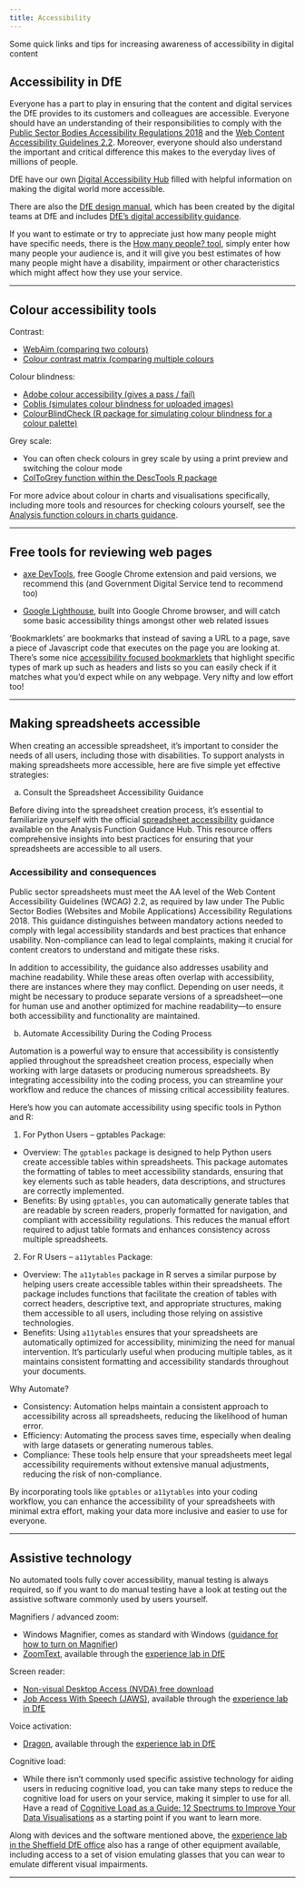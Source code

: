 ```yaml
---
title: Accessibility
---
```


<p class="text-muted">Some quick links and tips for increasing awareness of accessibility in digital content</p>

## Accessibility in DfE

Everyone has a part to play in ensuring that the content and digital services the DfE provides to its customers and colleagues are accessible. Everyone should have an understanding of their responsibilities to comply with the [Public Sector Bodies Accessibility Regulations 2018](https://www.legislation.gov.uk/uksi/2018/952/contents/made) and the [Web Content Accessibility Guidelines 2.2](https://www.w3.org/TR/WCAG22/). Moreover, everyone should also understand the important and critical difference this makes to the everyday lives of millions of people.

DfE have our own [Digital Accessibility Hub](https://educationgovuk.sharepoint.com/sites/lvewp00043) filled with helpful information on making the digital world more accessible.

There are also the [DfE design manual](https://design.education.gov.uk), which has been created by the digital teams at DfE and includes [DfE's digital accessibility guidance](https://design.education.gov.uk/accessibility).


If you want to estimate or try to appreciate just how many people might have specific needs, there is the [How many people? tool](https://design.education.gov.uk/tools/how-many-users), simply enter how many people your audience is, and it will give you best estimates of how many people might have a disability, impairment or other characteristics which might affect how they use your service. 

---

## Colour accessibility tools

Contrast:

- [WebAim (comparing two colours)](https://webaim.org/resources/contrastchecker/)
- [Colour contrast matrix (comparing multiple colours](https://jansensan.github.io/color-contrast-matrix/)

Colour blindness:

- [Adobe colour accessibility (gives a pass / fail)](https://color.adobe.com/create/color-accessibility/)
- [Coblis (simulates colour blindness for uploaded images)](https://www.color-blindness.com/coblis-color-blindness-simulator/)
- [ColourBlindCheck (R package for simulating colour blindness for a colour palette)](https://github.com/Nowosad/colorblindcheck)

Grey scale:

- You can often check colours in grey scale by using a print preview and switching the colour mode
- [ColToGrey function within the DescTools R package](https://andrisignorell.github.io/DescTools/reference/ColToGrey.html)

For more advice about colour in charts and visualisations specifically, including more tools and resources for checking colours yourself, see the [Analysis function colours in charts guidance](https://analysisfunction.civilservice.gov.uk/policy-store/data-visualisation-colours-in-charts/#section-9).

---

## Free tools for reviewing web pages

- [axe DevTools](https://chromewebstore.google.com/detail/axe-devtools-web-accessib/lhdoppojpmngadmnindnejefpokejbdd?pli=1), free Google Chrome extension and paid versions, we recommend this (and Government Digital Service tend to recommend too)

- [Google Lighthouse](https://developer.chrome.com/docs/lighthouse/overview), built into Google Chrome browser, and will catch some basic accessibility things amongst other web related issues

'Bookmarklets' are bookmarks that instead of saving a URL to a page, save a piece of Javascript code that executes on the page you are looking at. There's some nice [accessibility focused bookmarklets](https://design.education.gov.uk/accessibility/assurance) that highlight specific types of mark up such as headers and lists so you can easily check if it matches what you'd expect while on any webpage. Very nifty and low effort too!

---

## Making spreadsheets accessible

When creating an accessible spreadsheet, it’s important to consider the needs of all users, including those with disabilities. To support analysts in making spreadsheets more accessible, here are five simple yet effective strategies:

 a. Consult the Spreadsheet Accessibility Guidance

Before diving into the spreadsheet creation process, it's essential to familiarize yourself with the official [spreadsheet accessibility](https://analysisfunction.civilservice.gov.uk/policy-store/releasing-statistics-in-spreadsheets/) guidance available on the Analysis Function Guidance Hub. This resource offers comprehensive insights into best practices for ensuring that your spreadsheets are accessible to all users.

### Accessibility and consequences

Public sector spreadsheets must meet the AA level of the Web Content Accessibility Guidelines (WCAG) 2.2, as required by law under The Public Sector Bodies (Websites and Mobile Applications) Accessibility Regulations 2018. This guidance distinguishes between mandatory actions needed to comply with legal accessibility standards and best practices that enhance usability. Non-compliance can lead to legal complaints, making it crucial for content creators to understand and mitigate these risks.

In addition to accessibility, the guidance also addresses usability and machine readability. While these areas often overlap with accessibility, there are instances where they may conflict. Depending on user needs, it might be necessary to produce separate versions of a spreadsheet—one for human use and another optimized for machine readability—to ensure both accessibility and functionality are maintained.

 b. Automate Accessibility During the Coding Process

Automation is a powerful way to ensure that accessibility is consistently applied throughout the spreadsheet creation process, especially when working with large datasets or producing numerous spreadsheets. By integrating accessibility into the coding process, you can streamline your workflow and reduce the chances of missing critical accessibility features.

Here’s how you can automate accessibility using specific tools in Python and R:

1. For Python Users – gptables Package:

- Overview: The ``gptables`` package is designed to help Python users create accessible tables within spreadsheets. This package automates the formatting of tables to meet accessibility standards, ensuring that key elements such as table headers, data descriptions, and structures are correctly implemented.
- Benefits: By using ``gptables``, you can automatically generate tables that are readable by screen readers, properly formatted for navigation, and compliant with accessibility regulations. This reduces the manual effort required to adjust table formats and enhances consistency across multiple spreadsheets.

2. For R Users – ``a11ytables`` Package:

- Overview: The ``a11ytables`` package in R serves a similar purpose by helping users create accessible tables within their spreadsheets. The package includes functions that facilitate the creation of tables with correct headers, descriptive text, and appropriate structures, making them accessible to all users, including those relying on assistive technologies.
- Benefits: Using ``a11ytables`` ensures that your spreadsheets are automatically optimized for accessibility, minimizing the need for manual intervention. It’s particularly useful when producing multiple tables, as it maintains consistent formatting and accessibility standards throughout your documents.

Why Automate?

- Consistency: Automation helps maintain a consistent approach to accessibility across all spreadsheets, reducing the likelihood of human error.
- Efficiency: Automating the process saves time, especially when dealing with large datasets or generating numerous tables.
- Compliance: These tools help ensure that your spreadsheets meet legal accessibility requirements without extensive manual adjustments, reducing the risk of non-compliance.

By incorporating tools like ``gptables`` or ``a11ytables`` into your coding workflow, you can enhance the accessibility of your spreadsheets with minimal extra effort, making your data more inclusive and easier to use for everyone.

---

## Assistive technology

No automated tools fully cover accessibility, manual testing is always required, so if you want to do manual testing have a look at testing out the assistive software commonly used by users yourself.

Magnifiers / advanced zoom:

- Windows Magnifier, comes as standard with Windows ([guidance for how to turn on Magnifier](https://support.microsoft.com/en-gb/windows/use-magnifier-to-make-things-on-the-screen-easier-to-see-414948ba-8b1c-d3bd-8615-0e5e32204198#:~:text=To%20quickly%20turn%20on%20Magnifier,turn%20on%20the%20Magnifier%20switch.))
- [ZoomText](https://www.freedomscientific.com/products/software/zoomtext/), available through the [experience lab in DfE](https://educationgovuk.sharepoint.com/sites/lvewp00043/SitePages/Experience-Lab.aspx)

Screen reader:

- [Non-visual Desktop Access (NVDA) free download](https://www.nvaccess.org/download/)
- [Job Access With Speech (JAWS)](https://www.freedomscientific.com/products/software/jaws/), available through the [experience lab in DfE](https://educationgovuk.sharepoint.com/sites/lvewp00043/SitePages/Experience-Lab.aspx)

Voice activation:

- [Dragon](https://www.nuance.com/en-gb/dragon.html), available through the [experience lab in DfE](https://educationgovuk.sharepoint.com/sites/lvewp00043/SitePages/Experience-Lab.aspx)


Cognitive load:

- While there isn't commonly used specific assistive technology for aiding users in reducing cognitive load, you can take many steps to reduce the cognitive load for users on your service, making it simpler to use for all. Have a read of [Cognitive Load as a Guide: 12 Spectrums to Improve Your Data Visualisations](https://nightingaledvs.com/cognitive-load-as-a-guide-12-spectrums-to-improve-your-data-visualizations/) as a starting point if you want to learn more.

Along with devices and the software mentioned above, the [experience lab in the Sheffield DfE office](https://educationgovuk.sharepoint.com/sites/lvewp00043/SitePages/Experience-Lab.aspx) also has a range of other equipment available, including access to a set of vision emulating glasses that you can wear to emulate different visual impairments.

---